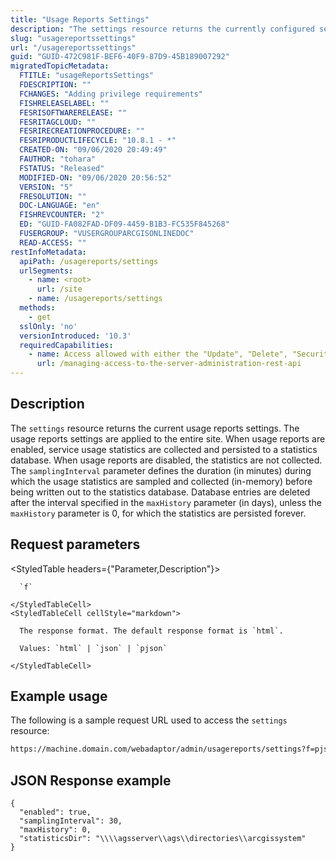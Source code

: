 ```yaml
---
title: "Usage Reports Settings"
description: "The settings resource returns the currently configured settings for usage reports."
slug: "usagereportssettings"
url: "/usagereportssettings"
guid: "GUID-472C981F-BEF6-40F9-87D9-45B189007292"
migratedTopicMetadata:
  FTITLE: "usageReportsSettings"
  FDESCRIPTION: ""
  FCHANGES: "Adding privilege requirements"
  FISHRELEASELABEL: ""
  FESRISOFTWARERELEASE: ""
  FESRITAGCLOUD: ""
  FESRIRECREATIONPROCEDURE: ""
  FESRIPRODUCTLIFECYCLE: "10.8.1 - *"
  CREATED-ON: "09/06/2020 20:49:49"
  FAUTHOR: "tohara"
  FSTATUS: "Released"
  MODIFIED-ON: "09/06/2020 20:56:52"
  VERSION: "5"
  FRESOLUTION: ""
  DOC-LANGUAGE: "en"
  FISHREVCOUNTER: "2"
  ED: "GUID-FA082FAD-DF09-4459-B1B3-FC535F845268"
  FUSERGROUP: "VUSERGROUPARCGISONLINEDOC"
  READ-ACCESS: ""
restInfoMetadata:
  apiPath: /usagereports/settings
  urlSegments:
    - name: <root>
      url: /site
    - name: /usagereports/settings
  methods:
    - get
  sslOnly: 'no'
  versionIntroduced: '10.3'
  requiredCapabilities:
    - name: Access allowed with either the "Update", "Delete", "Security and Infrastructure", or "Servers" privileges
      url: /managing-access-to-the-server-administration-rest-api
---
```


## Description

The `settings` resource returns the current usage reports settings. The usage reports settings are applied to the entire site. When usage reports are enabled, service usage statistics are collected and persisted to a statistics database. When usage reports are disabled, the statistics are not collected. The `samplingInterval` parameter defines the duration (in minutes) during which the usage statistics are sampled and collected (in-memory) before being written out to the statistics database. Database entries are deleted after the interval specified in the `maxHistory` parameter (in days), unless the `maxHistory` parameter is 0, for which the statistics are persisted forever.


##  Request parameters

<StyledTable headers={"Parameter,Description"}>
  <StyledTableRow>
    <StyledTableCell cellStyle="markdown">

      `f` 

    </StyledTableCell>
    <StyledTableCell cellStyle="markdown">

      The response format. The default response format is `html`.

      Values: `html` | `json` | `pjson`

    </StyledTableCell>
  </StyledTableRow>
</StyledTable>


## Example usage

The following is a sample request URL used to access the `settings` resource:

```markdown
https://machine.domain.com/webadaptor/admin/usagereports/settings?f=pjson
```

## JSON Response example

```other
{
  "enabled": true,
  "samplingInterval": 30,
  "maxHistory": 0,
  "statisticsDir": "\\\\agsserver\\ags\\directories\\arcgissystem"
}
```